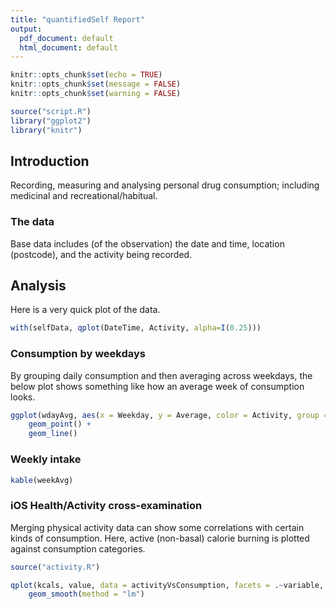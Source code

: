 ```yaml
---
title: "quantifiedSelf Report"
output:
  pdf_document: default
  html_document: default
---
```


```r
knitr::opts_chunk$set(echo = TRUE)
knitr::opts_chunk$set(message = FALSE)
knitr::opts_chunk$set(warning = FALSE)
```

```r
source("script.R")
library("ggplot2")
library("knitr")
```

## Introduction

Recording, measuring and analysing personal drug consumption; including medicinal and recreational/habitual.

### The data

Base data includes (of the observation) the date and time, location (postcode), and the activity being recorded.

## Analysis

Here is a very quick plot of the data.

```r
with(selfData, qplot(DateTime, Activity, alpha=I(0.25)))
```

### Consumption by weekdays

By grouping daily consumption and then averaging across weekdays, the below plot shows something like how an average week of consumption looks.

```r
ggplot(wdayAvg, aes(x = Weekday, y = Average, color = Activity, group = Activity)) + 
    geom_point() + 
    geom_line()
```

### Weekly intake

```r
kable(weekAvg)
```

### iOS Health/Activity cross-examination

Merging physical activity data can show some correlations with certain kinds of consumption. Here, active (non-basal) calorie burning is plotted against consumption categories.

```r
source("activity.R")
```

```r
qplot(kcals, value, data = activityVsConsumption, facets = .~variable, alpha=I(0.25)) + 
    geom_smooth(method = "lm")
```